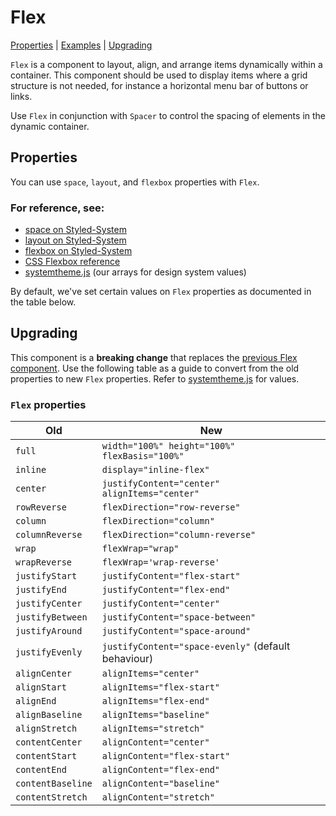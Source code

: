 
<Meta of={stories} />

# Flex

[Properties](#properties) | [Examples](#examples) | [Upgrading](#upgrading)

`Flex` is a component to layout, align, and arrange items dynamically within a container. This component should be used to display items where a grid structure is not needed, for instance a horizontal menu bar of buttons or links.

Use `Flex` in conjunction with `Spacer` to control the spacing of elements in the dynamic container.

<Canvas>
  <Story id="components-flex--basic-flex" />
</Canvas>

## Properties

You can use `space`, `layout`, and `flexbox` properties with `Flex`.

### For reference, see:

- [space on Styled-System](https://styled-system.com/table#space)
- [layout on Styled-System](https://styled-system.com/table#layout)
- [flexbox on Styled-System](https://styled-system.com/table#flexbox)
- [CSS Flexbox reference](https://css-tricks.com/snippets/css/a-guide-to-flexbox/)
- [systemtheme.js](https://github.com/orchestrated-io/orca-design-system/blob/master/packages/orcs-design-system/lib/systemtheme.js) (our arrays for design system values)

By default, we've set certain values on `Flex` properties as documented in the table below.

<Controls component={Flex} />

## Upgrading

This component is a **breaking change** that replaces the [previous Flex component](https://www.npmjs.com/package/styled-flex-component). Use the following table as a guide to convert from the old properties to new `Flex` properties. Refer to [systemtheme.js](https://github.com/orchestrated-io/orca-design-system/blob/master/packages/orcs-design-system/lib/systemtheme.js) for values.

### `Flex` properties

| **Old**           | **New**                                             |
| ----------------- | --------------------------------------------------- |
| `full`            | `width="100%" height="100%" flexBasis="100%"`       |
| `inline`          | `display="inline-flex"`                             |
| `center`          | `justifyContent="center" alignItems="center"`       |
| `rowReverse`      | `flexDirection="row-reverse"`                       |
| `column`          | `flexDirection="column"`                            |
| `columnReverse`   | `flexDirection="column-reverse"`                    |
| `wrap`            | `flexWrap="wrap"`                                   |
| `wrapReverse`     | `flexWrap='wrap-reverse'`                           |
| `justifyStart`    | `justifyContent="flex-start"`                       |
| `justifyEnd`      | `justifyContent="flex-end"`                         |
| `justifyCenter`   | `justifyContent="center"`                           |
| `justifyBetween`  | `justifyContent="space-between"`                    |
| `justifyAround`   | `justifyContent="space-around"`                     |
| `justifyEvenly`   | `justifyContent="space-evenly"` (default behaviour) |
| `alignCenter`     | `alignItems="center"`                               |
| `alignStart`      | `alignItems="flex-start"`                           |
| `alignEnd`        | `alignItems="flex-end"`                             |
| `alignBaseline`   | `alignItems="baseline"`                             |
| `alignStretch`    | `alignItems="stretch"`                              |
| `contentCenter`   | `alignContent="center"`                             |
| `contentStart`    | `alignContent="flex-start"`                         |
| `contentEnd`      | `alignContent="flex-end"`                           |
| `contentBaseline` | `alignContent="baseline"`                           |
| `contentStretch`  | `alignContent="stretch"`                            |
